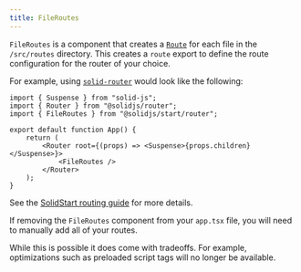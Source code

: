 ```yaml
---
title: FileRoutes
---
```


`FileRoutes` is a component that creates a [`Route`](/solid-router/reference/components/route) for each file in the `/src/routes` directory.
This creates a `route` export to define the route configuration for the router of your choice.

For example, using [`solid-router`](/solid-router) would look like the following:

```tsx {7-9} title="app.tsx"
import { Suspense } from "solid-js";
import { Router } from "@solidjs/router";
import { FileRoutes } from "@solidjs/start/router";

export default function App() {
	return (
		<Router root={(props) => <Suspense>{props.children}</Suspense>}>
			<FileRoutes />
		</Router>
	);
}
```

See the [SolidStart routing guide](/solid-start/building-your-application/routing) for more details.

<Callout type="caution">

If removing the `FileRoutes` component from your `app.tsx` file, you will need to manually add all of your routes.

While this is possible it does come with tradeoffs.
For example, optimizations such as preloaded script tags will no longer be available.

</Callout>
